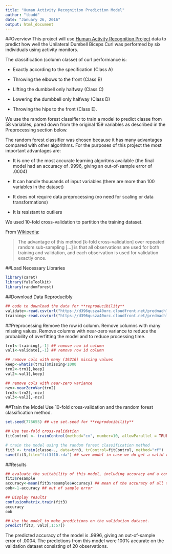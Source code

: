 ```yaml
---
title: "Human Activity Recognition Prediction Model"
author: "tbudd"
date: "January 26, 2016"
output: html_document
---
```

##Overview
This project will use [Human Activity Recognition Project](http://groupware.les.inf.puc-rio.br/har) data to predict how well the Unilateral Dumbell Biceps Curl was performed by six individuals using activity monitors. 

The classification (column classe) of curl performance is:

* Exactly according to the specification (Class A)

* Throwing the elbows to the front (Class B)

* Lifting the dumbbell only halfway (Class C) 

* Lowering the dumbbell only halfway (Class D) 

* Throwing the hips to the front (Class E).

We use the random forest classifier to train a model to predict classe from 58 variables, pared down from the original 159 variables as described in the Preprocessing section below.

The random forest classifier was chosen because it has many advantages compared with other algorithms. For the purposes of this project the most important advantages are:

* It is one of the most accurate learning algoritms available (the final model had an accuracy of .9996, giving an out-of-sample error of .0004)

* It can handle thousands of input variables (there are more than 100 variables in the dataset)

* It does not require data preprocessing (no need for scaling or data transformations)

* It is resistant to outliers

We used 10-fold cross-validation to partition the training dataset. 

From [Wikipedia](https://en.wikipedia.org/wiki/Cross-validation_%28statistics%29):

> The advantage of this method [k-fold cross-validation] over repeated random sub-sampling [...] is that all observations are used for both training and validation, and each observation is used for validation exactly once.

##Load Necessary Libraries
```r
library(caret)
library(YaleToolkit)
library(randomForest)
```

##Download Data Reproducibly
```r
## code to download the data for **reproducibility**
validate<-read.csv(url("https://d396qusza40orc.cloudfront.net/predmachlearn/pml-testing.csv"))
training<-read.csv(url("https://d396qusza40orc.cloudfront.net/predmachlearn/pml-training.csv"))
```

##Preprocessing
Remove the row id column. Remove columns with many missing values. Remove columns with near-zero variance to reduce the probability of overfitting the model and to reduce processing time.
```r
trn1<-training[,-1] ## remove row id column
val1<-validate[,-1] ## remove row id column

## remove cols with many (19216) missing values
keep<-whatis(trn1)$missing<1000
trn2<-trn1[,keep] 
val2<-val1[,keep]

## remove cols with near-zero variance
nzv<-nearZeroVar(trn2)
trn3<-trn2[,-nzv]
val3<-val2[,-nzv]
```

##Train the Model
Use 10-fold cross-validation and the random forest classification method.
```r
set.seed(776655) ## use set.seed for **reproducibility**

## Use ten-fold cross-validation
fitControl <- trainControl(method="cv", number=10, allowParallel = TRUE) # define training control

# train the model using the random forest classification method
fit3 <- train(classe~., data=trn3, trControl=fitControl, method="rf")
save(fit3,file="fit3f10.rda") ## save model in case we do get a valid run, because it takes so long to run.
```

##Results
```r
## evaluate the suitability of this model, including accuracy and a confusion matrix that is based on comparing the modeled data to the held out folds.
fit3$resample
accuracy<-mean(fit3$resample$Accuracy) ## mean of the accuracy of all the folds
oob<-1-accuracy ## out of sample error

## Display results
confusionMatrix.train(fit3)
accuracy
oob

## Use the model to make predictions on the validation dataset.
predict(fit3, val3[,1:57])
```
The predicted accuracy of the model is .9996, giving an out-of-sample error of .0004. The predictions from this model were 100% accurate on the validation dataset consisting of 20 observations.